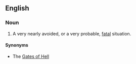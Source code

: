 ==English==

===Noun===
{{en-noun|-|head=[[jaws]] [[of]] [[death]]}}

# {{poetic|figuratively|cliche}} A very nearly avoided, or a very probable, [[fatal]] situation.

====Synonyms====
* The [[Gates of Hell]]
